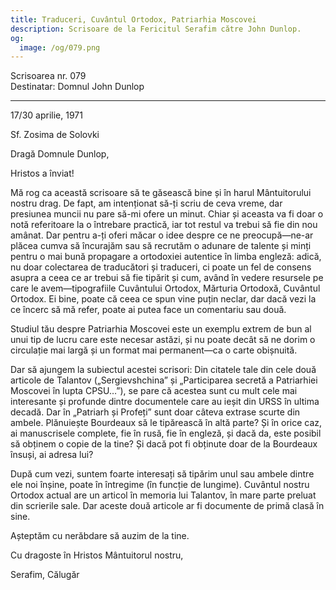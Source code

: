 ```yaml
---
title: Traduceri, Cuvântul Ortodox, Patriarhia Moscovei
description: Scrisoare de la Fericitul Serafim către John Dunlop.
og:
  image: /og/079.png
---
```


<div style={{textAlign:'right', fontFamily:'monospace'}}>Scrisoarea nr. 079</div>
<div style={{textAlign:'left', fontFamily:'monospace'}}>Destinatar: Domnul John Dunlop</div>

---

17/30 aprilie, 1971

Sf. Zosima de Solovki

Dragă Domnule Dunlop,

Hristos a înviat!

Mă rog ca această scrisoare să te găsească bine și în harul Mântuitorului nostru drag. De fapt, am intenționat să-ți scriu de ceva vreme, dar presiunea muncii nu pare să-mi ofere un minut. Chiar și aceasta va fi doar o notă referitoare la o întrebare practică, iar tot restul va trebui să fie din nou amânat. Dar pentru a-ți oferi măcar o idee despre ce ne preocupă—ne-ar plăcea cumva să încurajăm sau să recrutăm o adunare de talente și minți pentru o mai bună propagare a ortodoxiei autentice în limba engleză: adică, nu doar colectarea de traducători și traduceri, ci poate un fel de consens asupra a ceea ce ar trebui să fie tipărit și cum, având în vedere resursele pe care le avem—tipografiile Cuvântului Ortodox, Mărturia Ortodoxă, Cuvântul Ortodox. Ei bine, poate că ceea ce spun vine puțin neclar, dar dacă vezi la ce încerc să mă refer, poate ai putea face un comentariu sau două.

Studiul tău despre Patriarhia Moscovei este un exemplu extrem de bun al unui tip de lucru care este necesar astăzi, și nu poate decât să ne dorim o circulație mai largă și un format mai permanent—ca o carte obișnuită.

Dar să ajungem la subiectul acestei scrisori: Din citatele tale din cele două articole de Talantov („Sergievshchina” și „Participarea secretă a Patriarhiei Moscovei în lupta CPSU…”), se pare că acestea sunt cu mult cele mai interesante și profunde dintre documentele care au ieșit din URSS în ultima decadă. Dar în „Patriarh și Profeți” sunt doar câteva extrase scurte din ambele. Plănuiește Bourdeaux să le tipărească în altă parte? Și în orice caz, ai manuscrisele complete, fie în rusă, fie în engleză, și dacă da, este posibil să obținem o copie de la tine? Și dacă pot fi obținute doar de la Bourdeaux însuși, ai adresa lui?

După cum vezi, suntem foarte interesați să tipărim unul sau ambele dintre ele noi înșine, poate în întregime (în funcție de lungime). Cuvântul nostru Ortodox actual are un articol în memoria lui Talantov, în mare parte preluat din scrierile sale. Dar aceste două articole ar fi documente de primă clasă în sine.

Așteptăm cu nerăbdare să auzim de la tine.

Cu dragoste în Hristos Mântuitorul nostru,

Serafim, Călugăr